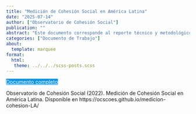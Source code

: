 ```yaml
---
title: "Medición de Cohesión Social en América Latina"
date: "2025-07-14"
author: ["Observatorio de Cohesión Social"]
publication: ""
abstract: "Este documento corresponde al reporte técnico y metodológico que permite comprender la construcción de indicares utilizados para la medición de la cohesión social en América Latina. En este proceso de operacionalización de la cohesión social se utilizan datos provenientes de distintas fuentes -principalmente LAPOP, Latinobarómetro y la Encuesta Mundial de valores-"
categories: ["Documento de Trabajo"]
about:
  template: marquee
format: 
  html: 
   theme: ../../../scss-posts.scss
---
```


::: {.button}
[Documento completo](https://ocscoes.github.io/medicion-cohesion-LA/){.btn role="button" style="background-color: #0693e3; color: white; margin-top: 0em;"}
:::

::: {.callout-note title="How to cite this work"}

Observatorio de Cohesión Social (2022). Medición de Cohesión Social en América Latina. Disponible en https://ocscoes.github.io/medicion-cohesion-LA/

:::